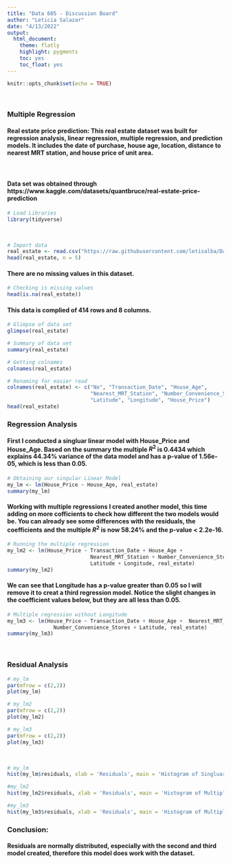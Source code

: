 ```yaml
---
title: "Data 605 - Discussion Board"
author: "Leticia Salazar"
date: "4/13/2022"
output:
  html_document:
    theme: flatly
    highlight: pygments
    toc: yes
    toc_float: yes  
---
```


```r
knitr::opts_chunk$set(echo = TRUE)
```

$~$

### Multiple Regression

#### Real estate price prediction: This real estate dataset was built for regression analysis, linear regression, multiple regression, and prediction models. It includes the date of purchase, house age, location, distance to nearest MRT station, and house price of unit area. 

$~$

#### Data set was obtained through https://www.kaggle.com/datasets/quantbruce/real-estate-price-prediction

```r
# Load Libraries
library(tidyverse)
```

$~$

```r
# Import data
real_estate <- read.csv("https://raw.githubusercontent.com/letisalba/Data-605/main/Week-12/Real_estate.csv")
head(real_estate, n = 5)
```

#### There are no missing values in this dataset.
```r
# Checking is missing values
head(is.na(real_estate))
```

#### This data is complied of 414 rows and 8 columns.
```r
# Glimpse of data set
glimpse(real_estate)

# Summary of data set
summary(real_estate)
```


```r
# Getting colnames 
colnames(real_estate)

# Renaming for easier read
colnames(real_estate) <- c("No", "Transaction_Date", "House_Age", 
                           "Nearest_MRT_Station", "Number_Convenience_Stores",
                           "Latitude", "Longitude", "House_Price")
head(real_estate)
```


### Regression Analysis

#### First I conducted a singluar linear model with House_Price and House_Age. Based on the summary the multiple $R^2$ is 0.4434 which explains 44.34% variance of the data model and has a p-value of 1.56e-05, which is less than 0.05.

```r
# Obtaining our singular Linear Model
my_lm <- lm(House_Price ~ House_Age, real_estate)
summary(my_lm)
```


#### Working with multiple regressions I created another model, this time adding on more cofficients to check how different the two models would be. You can already see some differences with the residuals, the coefficients and the multiple $R^2$ is now 58.24% and the p-value < 2.2e-16. 
```r
# Running the multiple regression
my_lm2 <- lm(House_Price ~ Transaction_Date + House_Age +  
                           Nearest_MRT_Station + Number_Convenience_Stores +
                           Latitude + Longitude, real_estate)
summary(my_lm2)
```

#### We can see that Longitude has a p-value greater than 0.05 so I will remove it to creat a third regression model. Notice the slight changes in the coefficient values below, but they are all less than 0.05.
```r
# Multiple regression without Longitude
my_lm3 <- lm(House_Price ~ Transaction_Date + House_Age +  Nearest_MRT_Station + 
               Number_Convenience_Stores + Latitude, real_estate)
summary(my_lm3)
```

$~$

### Residual Analysis

```r
# my_lm
par(mfrow = c(2,2))
plot(my_lm)

# my_lm2
par(mfrow = c(2,2))
plot(my_lm2)

# my_lm3
par(mfrow = c(2,2))
plot(my_lm3)
```

$~$

```r
# my_lm
hist(my_lm$residuals, xlab = 'Residuals', main = 'Histogram of Singluar Linear Model')

#my_lm2
hist(my_lm2$residuals, xlab = 'Residuals', main = 'Histogram of Multiple Linear Model')

#my_lm3
hist(my_lm3$residuals, xlab = 'Residuals', main = 'Histogram of Multiple Linear Model without Longitude')
```


### Conclusion:

#### Residuals are normally distributed, especially with the second and third model created, therefore this model does work with the dataset.
